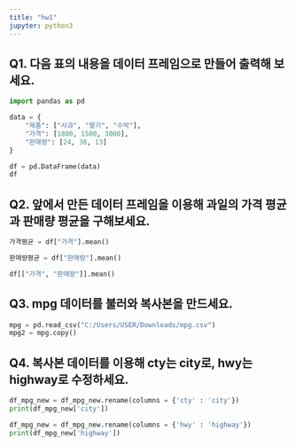 ```yaml
---
title: "hw1"
jupyter: python3
---
```


## Q1. 다음 표의 내용을 데이터 프레임으로 만들어 출력해 보세요.

```python
import pandas as pd

data = {
    "제품": ["사과", "딸기", "수박"],
    "가격": [1800, 1500, 3000],
    "판매량": [24, 38, 13]
}

df = pd.DataFrame(data)
df
```

## Q2. 앞에서 만든 데이터 프레임을 이용해 과일의 가격 평균과 판매량 평균을 구해보세요.

```python

가격평균 = df["가격"].mean()

판매량평균 = df["판매량"].mean()

df[["가격", "판매량"]].mean()

```


## Q3. mpg 데이터를 불러와 복사본을 만드세요.

```python

mpg = pd.read_csv("C:/Users/USER/Downloads/mpg.csv")
mpg2 = mpg.copy()

```

## Q4. 복사본 데이터를 이용해 cty는 city로, hwy는 highway로 수정하세요.

```python

df_mpg_new = df_mpg_new.rename(columns = {'cty' : 'city'})
print(df_mpg_new['city'])

df_mpg_new = df_mpg_new.rename(columns = {'hwy' : 'highway'})
print(df_mpg_new['highway'])

```

